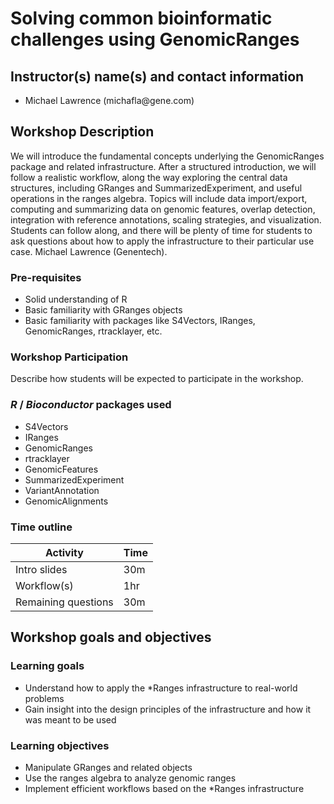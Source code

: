 # Solving common bioinformatic challenges using GenomicRanges

## Instructor(s) name(s) and contact information

* Michael Lawrence (michafla@gene.com)

## Workshop Description

We will introduce the fundamental concepts underlying the
GenomicRanges package and related infrastructure. After a structured
introduction, we will follow a realistic workflow, along the way
exploring the central data structures, including GRanges and
SummarizedExperiment, and useful operations in the ranges
algebra. Topics will include data import/export, computing and
summarizing data on genomic features, overlap detection, integration
with reference annotations, scaling strategies, and
visualization. Students can follow along, and there will be plenty of
time for students to ask questions about how to apply the
infrastructure to their particular use case. Michael Lawrence
(Genentech).

### Pre-requisites

* Solid understanding of R
* Basic familiarity with GRanges objects
* Basic familiarity with packages like S4Vectors, IRanges,
  GenomicRanges, rtracklayer, etc.

### Workshop Participation

Describe how students will be expected to participate in the workshop.

### _R_ / _Bioconductor_ packages used

* S4Vectors
* IRanges
* GenomicRanges
* rtracklayer
* GenomicFeatures
* SummarizedExperiment
* VariantAnnotation
* GenomicAlignments

### Time outline

| Activity                     | Time |
|------------------------------|------|
| Intro slides                 | 30m  |
| Workflow(s)                  | 1hr  |
| Remaining questions          | 30m  |

## Workshop goals and objectives

### Learning goals

 * Understand how to apply the *Ranges infrastructure to real-world
   problems
 * Gain insight into the design principles of the infrastructure and
   how it was meant to be used

### Learning objectives

* Manipulate GRanges and related objects
* Use the ranges algebra to analyze genomic ranges
* Implement efficient workflows based on the *Ranges infrastructure